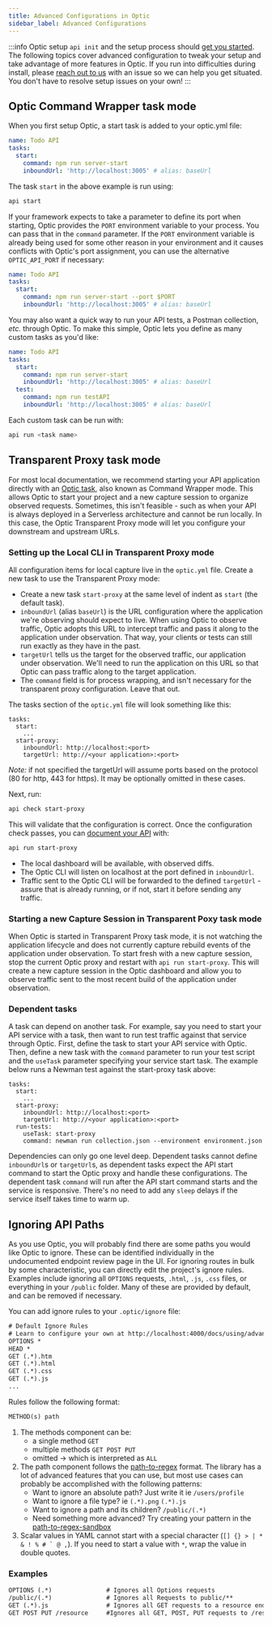 ```yaml
---
title: Advanced Configurations in Optic
sidebar_label: Advanced Configurations
---
```


:::info Optic setup
`api init` and the setup process should [get you started](/docs/). The following topics cover advanced configuration to tweak your setup and take advantage of more features in Optic. If you run into difficulties during install, please [reach out to us](https://github.com/opticdev/optic/issues/new?title=Install%20Issue) with an issue so we can help you get situated. You don't have to resolve setup issues on your own!
:::

## Optic Command Wrapper task mode

When you first setup Optic, a start task is added to your optic.yml file:

``` yaml
name: Todo API
tasks:
  start:
    command: npm run server-start 
    inboundUrl: 'http://localhost:3005' # alias: baseUrl
```

The task `start` in the above example is run using:

``` bash
api start
```

If your framework expects to take a parameter to define its port when starting, Optic provides the `PORT` environment variable to your process. You can pass that in the `command` parameter. If the `PORT` environment variable is already being used for some other reason in your environment and it causes conflicts with Optic's port assignment, you can use the alternative `OPTIC_API_PORT` if necessary:

``` yaml
name: Todo API
tasks:
  start:
    command: npm run server-start --port $PORT
    inboundUrl: 'http://localhost:3005' # alias: baseUrl
```

You may also want a quick way to run your API tests, a Postman collection, _etc._ through Optic. To make this simple, Optic lets you define as many custom tasks as you'd like:

```yaml
name: Todo API
tasks:
  start:
    command: npm run server-start
    inboundUrl: 'http://localhost:3005' # alias: baseUrl
  test:
    command: npm run testAPI
    inboundUrl: 'http://localhost:3005' # alias: baseUrl
```

Each custom task can be run with:

``` bash
api run <task name>
```

## Transparent Proxy task mode

For most local documentation, we recommend starting your API application directly with an [Optic task](/docs/), also known as Command Wrapper mode. This allows Optic to start your project and a new capture session to organize observed requests. Sometimes, this isn't feasible - such as when your API is always deployed in a Serverless architecture and cannot be run locally. In this case, the Optic Transparent Proxy mode will let you configure your downstream and upstream URLs.

### Setting up the Local CLI in Transparent Proxy mode

All configuration items for local capture live in the `optic.yml` file. Create a new task to use the Transparent Proxy mode:

- Create a new task `start-proxy` at the same level of indent as `start` (the default task).
- `inboundUrl` (alias `baseUrl`) is the URL configuration where the application we're observing should expect to live. When using Optic to observe traffic, Optic adopts this URL to intercept traffic and pass it along to the application under observation. That way, your clients or tests can still run exactly as they have in the past.
- `targetUrl` tells us the target for the observed traffic, our application under observation. We'll need to run the application on this URL so that Optic can pass traffic along to the target application.
- The `command` field is for process wrapping, and isn't necessary for the transparent proxy configuration. Leave that out.

The tasks section of the `optic.yml` file will look something like this:

```
tasks:
  start:
    ...
  start-proxy:
    inboundUrl: http://localhost:<port>
    targetUrl: http://<your application>:<port>

```

*Note:* if not specified the targetUrl will assume ports based on the protocol (80 for http, 443 for https). It may be optionally omitted in these cases. 

Next, run:

``` bash
api check start-proxy
```` 

This will validate that the configuration is correct. Once the configuration check passes, you can [document your API](/docs/using/baseline) with:

``` bash
api run start-proxy
``` 

- The local dashboard will be available, with observed diffs.
- The Optic CLI will listen on localhost at the port defined in `inboundUrl`.
- Traffic sent to the Optic CLI will be forwarded to the defined `targetUrl` - assure that is already running, or if not, start it before sending any traffic.

### Starting a new Capture Session in Transparent Poxy task mode

When Optic is started in Transparent Proxy task mode, it is not watching the application lifecycle and does not currently capture rebuild events of the application under observation. To start fresh with a new capture session, stop the current Optic proxy and restart with `api run start-proxy`. This will create a new capture session in the Optic dashboard and allow you to observe traffic sent to the most recent build of the application under observation.

### Dependent tasks

A task can depend on another task. For example, say you need to start your API service with a task, then want to run test traffic against that service through Optic. First, define the task to start your API service with Optic. Then, define a new task with the `command` parameter to run your test script and the `useTask` parameter specifying your service start task. The example below runs a Newman test against the start-proxy task above:

```
tasks:
  start:
    ...
  start-proxy:
    inboundUrl: http://localhost:<port>
    targetUrl: http://<your application>:<port>
  run-tests:
    useTask: start-proxy
    command: newman run collection.json --environment environment.json

```

Dependencies can only go one level deep. Dependent tasks cannot define `inboundUrl`s or `targetUrl`s, as dependent tasks expect the API start command to start the Optic proxy and handle these configurations. The dependent task `command` will run after the API start command starts and the service is responsive. There's no need to add any `sleep` delays if the service itself takes time to warm up.

## Ignoring API Paths

As you use Optic, you will probably find there are some paths you would like Optic to ignore. These can be identified individually in the undocumented endpoint review page in the UI. For ignoring routes in bulk by some characteristic, you can directly edit the project's ignore rules. Examples include ignoring all `OPTIONS` requests, `.html`, `.js`, `.css` files, or everything in your `/public` folder. Many of these are provided by default, and can be removed if necessary.

You can add ignore rules to your `.optic/ignore` file:

``` txt
# Default Ignore Rules
# Learn to configure your own at http://localhost:4000/docs/using/advanced-configuration#ignoring-api-paths
OPTIONS *
HEAD *
GET (.*).htm
GET (.*).html
GET (.*).css
GET (.*).js
...
```

Rules follow the following format: 

``` txt
METHOD(s) path
```

1. The methods component can be:
    - a single method `GET`
    - multiple methods `GET POST PUT`
    - omitted -> which is interpreted as `ALL`
1. The path component follows the [path-to-regex](https://www.npmjs.com/package/path-to-regexp) format. The library has a lot of advanced features that you can use, but most use cases can probably be accomplished with the following patterns:
    - Want to ignore an absolute path? Just write it ie `/users/profile`
    - Want to ignore a file type? ie `(.*).png`  `(.*).js`
    - Want to ignore a path and its children? `/public/(.*)`
    - Need something more advanced? Try creating your pattern in the [path-to-regex-sandbox](http://forbeslindesay.github.io/express-route-tester/)
1. Scalar values in YAML cannot start with a special character (`` [] {} > | * & ! % # ` @ , ``). If you need to start a value with `*`, wrap the value in double quotes.

### Examples

``` txt
OPTIONS (.*)               # Ignores all Options requests
/public/(.*)               # Ignores all Requests to public/**
GET (.*).js                # Ignores all GET requests to a resource ending in .js
GET POST PUT /resource     #Ignores all GET, POST, PUT requests to /resource
```

